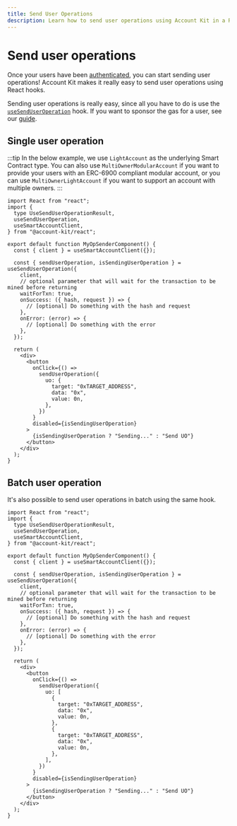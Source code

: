 ```yaml
---
title: Send User Operations
description: Learn how to send user operations using Account Kit in a React application.
---
```


# Send user operations

Once your users have been [authenticated](/react/getting-started), you can start sending user operations! Account Kit makes it really easy to send user operations using React hooks.

Sending user operations is really easy, since all you have to do is use the [`useSendUserOperation`](/reference/account-kit/react/hooks/useSendUserOperation) hook.
If you want to sponsor the gas for a user, see our [guide](/react/sponsor-gas).

## Single user operation

:::tip
In the below example, we use `LightAccount` as the underlying Smart Contract type. You can also use `MultiOwnerModularAccount` if you want to provide your users with an ERC-6900 compliant modular account,
or you can use `MultiOwnerLightAccount` if you want to support an account with multiple owners.
:::

```tsx twoslash
import React from "react";
import {
  type UseSendUserOperationResult,
  useSendUserOperation,
  useSmartAccountClient,
} from "@account-kit/react";

export default function MyOpSenderComponent() {
  const { client } = useSmartAccountClient({});

  const { sendUserOperation, isSendingUserOperation } = useSendUserOperation({
    client,
    // optional parameter that will wait for the transaction to be mined before returning
    waitForTxn: true,
    onSuccess: ({ hash, request }) => {
      // [optional] Do something with the hash and request
    },
    onError: (error) => {
      // [optional] Do something with the error
    },
  });

  return (
    <div>
      <button
        onClick={() =>
          sendUserOperation({
            uo: {
              target: "0xTARGET_ADDRESS",
              data: "0x",
              value: 0n,
            },
          })
        }
        disabled={isSendingUserOperation}
      >
        {isSendingUserOperation ? "Sending..." : "Send UO"}
      </button>
    </div>
  );
}
```

## Batch user operation

It's also possible to send user operations in batch using the same hook.

```tsx twoslash
import React from "react";
import {
  type UseSendUserOperationResult,
  useSendUserOperation,
  useSmartAccountClient,
} from "@account-kit/react";

export default function MyOpSenderComponent() {
  const { client } = useSmartAccountClient({});

  const { sendUserOperation, isSendingUserOperation } = useSendUserOperation({
    client,
    // optional parameter that will wait for the transaction to be mined before returning
    waitForTxn: true,
    onSuccess: ({ hash, request }) => {
      // [optional] Do something with the hash and request
    },
    onError: (error) => {
      // [optional] Do something with the error
    },
  });

  return (
    <div>
      <button
        onClick={() =>
          sendUserOperation({
            uo: [
              {
                target: "0xTARGET_ADDRESS",
                data: "0x",
                value: 0n,
              },
              {
                target: "0xTARGET_ADDRESS",
                data: "0x",
                value: 0n,
              },
            ],
          })
        }
        disabled={isSendingUserOperation}
      >
        {isSendingUserOperation ? "Sending..." : "Send UO"}
      </button>
    </div>
  );
}
```
